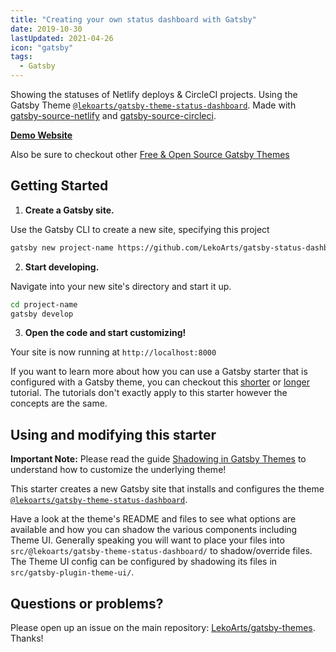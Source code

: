 ```yaml
---
title: "Creating your own status dashboard with Gatsby"
date: 2019-10-30
lastUpdated: 2021-04-26
icon: "gatsby"
tags:
  - Gatsby
---
```


Showing the statuses of Netlify deploys & CircleCI projects. Using the Gatsby Theme [`@lekoarts/gatsby-theme-status-dashboard`](https://github.com/LekoArts/gatsby-themes/tree/master/themes/gatsby-theme-status-dashboard). Made with [gatsby-source-netlify](https://github.com/LekoArts/gatsby-source-netlify) and [gatsby-source-circleci](https://github.com/LekoArts/gatsby-source-circleci).

[**Demo Website**](https://status.lekoarts.de)

Also be sure to checkout other [Free & Open Source Gatsby Themes](https://themes.lekoarts.de)

## Getting Started

1. **Create a Gatsby site.**

Use the Gatsby CLI to create a new site, specifying this project

```sh
gatsby new project-name https://github.com/LekoArts/gatsby-status-dashboard
```

2. **Start developing.**

Navigate into your new site's directory and start it up.

```sh
cd project-name
gatsby develop
```

3. **Open the code and start customizing!**

Your site is now running at `http://localhost:8000`

If you want to learn more about how you can use a Gatsby starter that is configured with a Gatsby theme, you can checkout this [shorter](https://www.gatsbyjs.org/docs/themes/using-a-gatsby-theme/) or [longer](https://www.gatsbyjs.org/tutorial/using-a-theme/) tutorial. The tutorials don't exactly apply to this starter however the concepts are the same.

## Using and modifying this starter

**Important Note:** Please read the guide [Shadowing in Gatsby Themes](https://www.gatsbyjs.org/docs/themes/shadowing/) to understand how to customize the underlying theme!

This starter creates a new Gatsby site that installs and configures the theme [`@lekoarts/gatsby-theme-status-dashboard`](https://github.com/LekoArts/gatsby-themes/tree/master/themes/gatsby-theme-status-dashboard).

Have a look at the theme's README and files to see what options are available and how you can shadow the various components including Theme UI. Generally speaking you will want to place your files into `src/@lekoarts/gatsby-theme-status-dashboard/` to shadow/override files. The Theme UI config can be configured by shadowing its files in `src/gatsby-plugin-theme-ui/`.

## Questions or problems?

Please open up an issue on the main repository: [LekoArts/gatsby-themes](https://github.com/LekoArts/gatsby-themes). Thanks!
